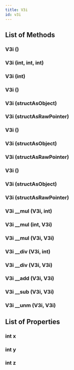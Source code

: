 ```yaml
---
title: V3i
id: v3i
---
```


## List of Methods

### V3i ()

### V3i (int, int, int)

### V3i (int)

### V3i ()

### V3i (structAsObject)

### V3i (structAsRawPointer)

### V3i ()

### V3i (structAsObject)

### V3i (structAsRawPointer)

### V3i ()

### V3i (structAsObject)

### V3i (structAsRawPointer)

### V3i __mul (V3i, int)

### V3i __mul (int, V3i)

### V3i __mul (V3i, V3i)

### V3i __div (V3i, int)

### V3i __div (V3i, V3i)

### V3i __add (V3i, V3i)

### V3i __sub (V3i, V3i)

### V3i __unm (V3i, V3i)

## List of Properties

### int x

### int y

### int z

